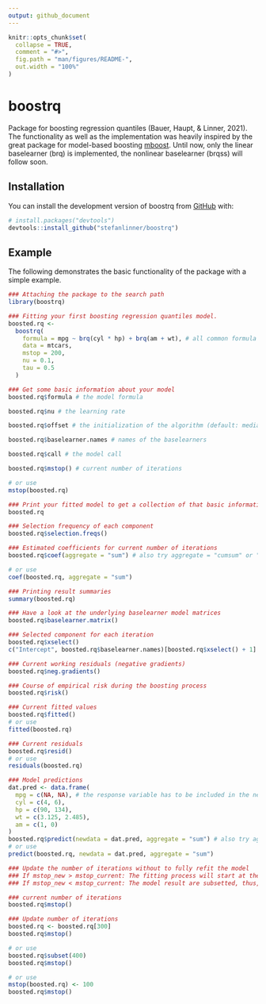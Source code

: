 ```yaml
---
output: github_document
---
```


<!-- README.md is generated from README.Rmd. Please edit that file -->

```r
knitr::opts_chunk$set(
  collapse = TRUE,
  comment = "#>",
  fig.path = "man/figures/README-",
  out.width = "100%"
)
```

# boostrq

Package for boosting regression quantiles (Bauer, Haupt, & Linner, 2021). The functionality as well as the implementation was heavily inspired by the great package for model-based boosting [mboost](https://github.com/boost-R/mboost).
Until now, only the linear baselearner (brq) is implemented, the nonlinear baselearner (brqss) will follow soon.

## Installation

You can install the development version of boostrq from [GitHub](https://github.com/) with:

``` r
# install.packages("devtools")
devtools::install_github("stefanlinner/boostrq")
```

## Example

The following demonstrates the basic functionality of the package with a simple example.

```r
### Attaching the package to the search path
library(boostrq)

### Fitting your first boosting regression quantiles model.
boosted.rq <- 
  boostrq(
    formula = mpg ~ brq(cyl * hp) + brq(am + wt), # all common formula operators (*,:,^, etc.) can be used in the function brq()
    data = mtcars, 
    mstop = 200, 
    nu = 0.1, 
    tau = 0.5
  )

### Get some basic information about your model 
boosted.rq$formula # the model formula

boosted.rq$nu # the learning rate

boosted.rq$offset # the initialization of the algorithm (default: median of response)

boosted.rq$baselearner.names # names of the baselearners

boosted.rq$call # the model call

boosted.rq$mstop() # current number of iterations

# or use
mstop(boosted.rq)

### Print your fitted model to get a collection of that basic information
boosted.rq

### Selection frequency of each component
boosted.rq$selection.freqs()

### Estimated coefficients for current number of iterations
boosted.rq$coef(aggregate = "sum") # also try aggregate = "cumsum" or "none"

# or use
coef(boosted.rq, aggregate = "sum")

### Printing result summaries 
summary(boosted.rq)

```

```r
### Have a look at the underlying baselearner model matrices
boosted.rq$baselearner.matrix()

### Selected component for each iteration
boosted.rq$xselect()
c("Intercept", boosted.rq$baselearner.names)[boosted.rq$xselect() + 1]

### Current working residuals (negative gradients)
boosted.rq$neg.gradients()

### Course of empirical risk during the boosting process
boosted.rq$risk()

### Current fitted values
boosted.rq$fitted()
# or use
fitted(boosted.rq)

### Current residuals
boosted.rq$resid()
# or use
residuals(boosted.rq)

### Model predictions
dat.pred <- data.frame(
  mpg = c(NA, NA), # the response variable has to be included in the new dataset!
  cyl = c(4, 6),
  hp = c(90, 134),
  wt = c(3.125, 2.485), 
  am = c(1, 0)
)
boosted.rq$predict(newdata = dat.pred, aggregate = "sum") # also try aggregate = "cumsum" or "none"
# or use
predict(boosted.rq, newdata = dat.pred, aggregate = "sum")

```

```r

### Update the number of iterations without to fully refit the model
### If mstop_new > mstop_current: The fitting process will start at the current number of iterations
### If mstop_new < mstop_current: The model result are subsetted, thus, the model is not refitted

### current number of iterations
boosted.rq$mstop()

### Update number of iterations
boosted.rq <- boosted.rq[300]
boosted.rq$mstop()

# or use
boosted.rq$subset(400)
boosted.rq$mstop()

# or use
mstop(boosted.rq) <- 100
boosted.rq$mstop()

```


